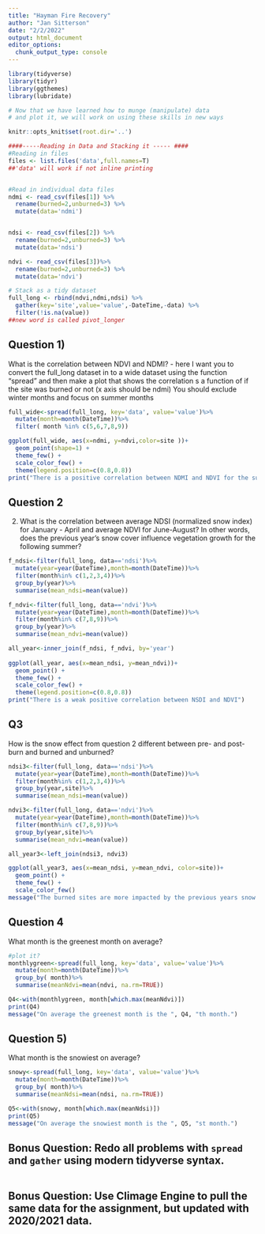 ```yaml
---
title: "Hayman Fire Recovery"
author: "Jan Sitterson"
date: "2/2/2022"
output: html_document
editor_options: 
  chunk_output_type: console
---
```


```r
library(tidyverse)
library(tidyr)
library(ggthemes)
library(lubridate)

# Now that we have learned how to munge (manipulate) data
# and plot it, we will work on using these skills in new ways

knitr::opts_knit$set(root.dir='..')
```


```r
####-----Reading in Data and Stacking it ----- ####
#Reading in files
files <- list.files('data',full.names=T)
##'data' will work if not inline printing


#Read in individual data files
ndmi <- read_csv(files[1]) %>% 
  rename(burned=2,unburned=3) %>%
  mutate(data='ndmi')


ndsi <- read_csv(files[2]) %>% 
  rename(burned=2,unburned=3) %>%
  mutate(data='ndsi')

ndvi <- read_csv(files[3])%>% 
  rename(burned=2,unburned=3) %>%
  mutate(data='ndvi')

# Stack as a tidy dataset
full_long <- rbind(ndvi,ndmi,ndsi) %>%
  gather(key='site',value='value',-DateTime,-data) %>%
  filter(!is.na(value))
##new word is called pivot_longer

```




## Question 1) 

What is the correlation between NDVI and NDMI? - here I want you to
convert the full_long dataset in to a wide dataset using the 
function "spread" and then make a plot that shows the correlation s a
function of if the site was burned or not (x axis should be ndmi)
You should exclude winter months and focus on summer months
```r

full_wide<-spread(full_long, key='data', value='value')%>%
  mutate(month=month(DateTime))%>%
  filter( month %in% c(5,6,7,8,9))

ggplot(full_wide, aes(x=ndmi, y=ndvi,color=site ))+
  geom_point(shape=1) + 
  theme_few() + 
  scale_color_few() + 
  theme(legend.position=c(0.8,0.8))
print("There is a positive correlation between NDMI and NDVI for the summer months")

```
## Question 2 

2) What is the correlation between average NDSI (normalized
 snow index) for January - April and average NDVI for June-August?
In other words, does the previous year's snow cover influence vegetation
 growth for the following summer?
```r

f_ndsi<-filter(full_long, data=='ndsi')%>%
  mutate(year=year(DateTime),month=month(DateTime))%>%
  filter(month%in% c(1,2,3,4))%>%
  group_by(year)%>%
  summarise(mean_ndsi=mean(value))

f_ndvi<-filter(full_long, data=='ndvi')%>%
  mutate(year=year(DateTime),month=month(DateTime))%>%
  filter(month%in% c(7,8,9))%>%
  group_by(year)%>%
  summarise(mean_ndvi=mean(value))

all_year<-inner_join(f_ndsi, f_ndvi, by='year')
  
ggplot(all_year, aes(x=mean_ndsi, y=mean_ndvi))+ 
  geom_point() + 
  theme_few() + 
  scale_color_few() + 
  theme(legend.position=c(0.8,0.8))
print("There is a weak positive correlation between NSDI and NDVI")

```
## Q3

How is the snow effect from question 2 different between pre- and post-burn
and burned and unburned? 

```r
ndsi3<-filter(full_long, data=='ndsi')%>%
  mutate(year=year(DateTime),month=month(DateTime))%>%
  filter(month%in% c(1,2,3,4))%>%
  group_by(year,site)%>%
  summarise(mean_ndsi=mean(value))

ndvi3<-filter(full_long, data=='ndvi')%>%
  mutate(year=year(DateTime),month=month(DateTime))%>%
  filter(month%in% c(7,8,9))%>%
  group_by(year,site)%>%
  summarise(mean_ndvi=mean(value))

all_year3<-left_join(ndsi3, ndvi3)

ggplot(all_year3, aes(x=mean_ndsi, y=mean_ndvi, color=site))+ 
  geom_point() + 
  theme_few() + 
  scale_color_few()
message("The burned sites are more impacted by the previous years snow than the unburned sites")
```
## Question 4

What month is the greenest month on average? 

```r
#plot it?
monthlygreen<-spread(full_long, key='data', value='value')%>%
  mutate(month=month(DateTime))%>%
  group_by( month)%>%
  summarise(meanNdvi=mean(ndvi, na.rm=TRUE))

Q4<-with(monthlygreen, month[which.max(meanNdvi)])
print(Q4)
message("On average the greenest month is the ", Q4, "th month.")
```


## Question 5) 

What month is the snowiest on average?
```r
snowy<-spread(full_long, key='data', value='value')%>%
  mutate(month=month(DateTime))%>%
  group_by( month)%>%
  summarise(meanNdsi=mean(ndsi, na.rm=TRUE))

Q5<-with(snowy, month[which.max(meanNdsi)])
print(Q5)
message("On average the snowiest month is the ", Q5, "st month.")
```

## Bonus Question: Redo all problems with `spread` and `gather` using modern tidyverse syntax. 
```r

```

## Bonus Question: Use Climage Engine to pull the same data for the assignment, but updated with 2020/2021 data.
```r

```



